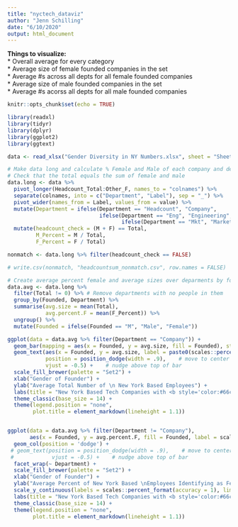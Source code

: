 ```yaml
---
title: "nyctech_dataviz"
author: "Jenn Schilling"
date: "6/10/2020"
output: html_document
---
```


**Things to visualize:**  
* Overall average for every category  
* Average size of female founded companies in the set  	
* Average #s across all depts for all female founded companies  
* Average size of male founded companies in the set  
* Average #s acorss all depts for all male founded companies

```r
knitr::opts_chunk$set(echo = TRUE)

library(readxl)
library(tidyr)
library(dplyr)
library(ggplot2)
library(ggtext)

data <- read_xlsx("Gender Diversity in NY Numbers.xlsx", sheet = "Sheet1")

```

```r

# Make data long and calculate % Female and Male of each company and department
# Check that the total equals the sum of female and male
data.long <- data %>%
  pivot_longer(Headcount_Total:Other_F, names_to = "colnames") %>%
  separate(colnames, into = c("Department", "Label"), sep = "_") %>%
  pivot_wider(names_from = Label, values_from = value) %>%
  mutate(Department = ifelse(Department == "Headcount", "Company", 
                             ifelse(Department == "Eng", "Engineering",
                                    ifelse(Department == "Mkt", "Marketing", Department)))) %>%
  mutate(headcount_check = (M + F) == Total,
         M_Percent = M / Total,
         F_Percent = F / Total)

nonmatch <- data.long %>% filter(headcount_check == FALSE)

# write.csv(nonmatch, "headcountsum_nonmatch.csv", row.names = FALSE)

# Create average percent female and average sizes over deparments by founded
data.avg <- data.long %>%
  filter(Total != 0) %>% # Remove departments with no people in them
  group_by(Founded, Department) %>%
  summarise(avg.size = mean(Total),
            avg.percent.F = mean(F_Percent)) %>%
  ungroup() %>%
  mutate(Founded = ifelse(Founded == "M", "Male", "Female"))


```

```r

ggplot(data = data.avg %>% filter(Department == "Company")) +
  geom_bar(mapping = aes(x = Founded, y = avg.size, fill = Founded), stat = "Identity") +
  geom_text(aes(x = Founded, y = avg.size, label = paste0(scales::percent(avg.percent.F, accuracy = 1), " Female Employees")), 
            position = position_dodge(width = .9),    # move to center of bars
            vjust = -0.5) +    # nudge above top of bar  
  scale_fill_brewer(palette = "Set2") +
  xlab("Gender of Founder") +
  ylab("Average Total Number of \n New York Based Employees") +
  labs(title = "New York Based Tech Companies with <b style='color:#66c2a5'>female</b> founders on average have <b>fewer total employees</b> <br> than those with <b style='color:#fc8d62'>male</b> founders, but <b style='color:#66c2a5'>female</b> founded companies on average have a <b>greater<br> proportion of female employees</b>.") +
  theme_classic(base_size = 14) +
  theme(legend.position = "none",
        plot.title = element_markdown(lineheight = 1.1)) 


ggplot(data = data.avg %>% filter(Department != "Company"),
       aes(x = Founded, y = avg.percent.F, fill = Founded, label = scales::percent(avg.percent.F, accuracy = 1))) +
  geom_col(position = 'dodge') + 
 # geom_text(position = position_dodge(width = .9),    # move to center of bars
 #            vjust = -0.5) +    # nudge above top of bar  
  facet_wrap(~ Department) +
  scale_fill_brewer(palette = "Set2") +
  xlab("Gender of Founder") +
  ylab("Average Percent of New York Based \nEmployees Identifying as Female") +
  scale_y_continuous(labels = scales::percent_format(accuracy = 1), limits = c(0, 1)) +
  labs(title = "New York Based Tech Companies with <b style='color:#66c2a5'>female</b> founders on average have a <b>higher proportion of female</b><br> employees in each department than those with <b style='color:#fc8d62'>male</b> founders.") +
  theme_classic(base_size = 14) +
  theme(legend.position = "none",
        plot.title = element_markdown(lineheight = 1.1)) 


```

